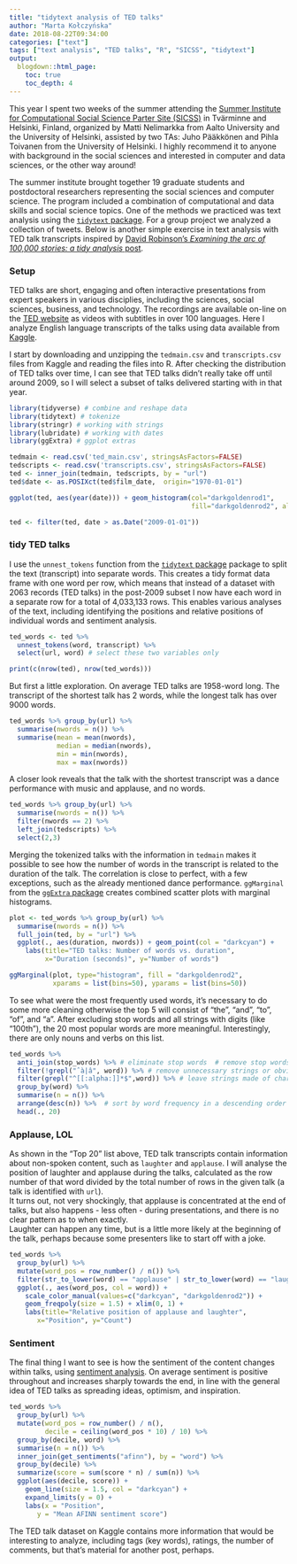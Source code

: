 ```yaml
---
title: "tidytext analysis of TED talks"
author: "Marta Kołczyńska"
date: 2018-08-22T09:34:00
categories: ["text"]
tags: ["text analysis", "TED talks", "R", "SICSS", "tidytext"]
output: 
  blogdown::html_page:
    toc: true
    toc_depth: 4
---
```


This year I spent two weeks of the summer attending the [Summer Institute for Computational Social Science Parter Site (SICSS)](https://compsocialscience.github.io/summer-institute/2018/helsinki/) in Tvärminne and Helsinki, Finland, organized by Matti Nelimarkka from Aalto University and the University of Helsinki, assisted by two TAs: Juho Pääkkönen and Pihla Toivanen from the University of Helsinki. I highly recommend it to anyone with background in the social sciences and interested in computer and data sciences, or the other way around!  
  
The summer institute brought together 19 graduate students and postdoctoral researchers representing the social sciences and computer science. The program included a combination of computational and data skills and social science topics. One of the methods we practiced was text analysis using the [`tidytext` package](https://github.com/juliasilge/tidytext). For a group project we analyzed a collection of tweets. Below is another simple exercise in text analysis with TED talk transcripts inspired by [David Robinson's *Examining the arc of 100,000 stories: a tidy analysis* post](http://varianceexplained.org/r/tidytext-plots/).

### Setup

TED talks are short, engaging and often interactive presentations from expert speakers in various disciplies, including the sciences, social sciences, business, and technology. The recordings are available on-line on the [TED website](https://www.ted.com) as videos with subtitles in over 100 languages. Here I analyze English language transcripts of the talks using data available from [Kaggle](https://www.kaggle.com/rounakbanik/ted-talks).

I start by downloading and unzipping the `tedmain.csv` and `transcripts.csv` files from Kaggle and reading the files into R. After checking the distribution of TED talks over time, I can see that TED talks didn't really take off until around 2009, so I will select a subset of talks delivered starting with in that year.

```r
library(tidyverse) # combine and reshape data
library(tidytext) # tokenize
library(stringr) # working with strings
library(lubridate) # working with dates
library(ggExtra) # ggplot extras

tedmain <- read.csv('ted_main.csv', stringsAsFactors=FALSE)
tedscripts <- read.csv('transcripts.csv', stringsAsFactors=FALSE)
ted <- inner_join(tedmain, tedscripts, by = "url")
ted$date <- as.POSIXct(ted$film_date,  origin="1970-01-01")

ggplot(ted, aes(year(date))) + geom_histogram(col="darkgoldenrod1", 
                                              fill="darkgoldenrod2", alpha = .3, binwidth = 1)

ted <- filter(ted, date > as.Date("2009-01-01"))

```

### tidy TED talks

I use the `unnest_tokens` function from the [`tidytext` package](https://github.com/juliasilge/tidytext) package to split the text (transcript) into separate words. This creates a tidy format data frame with one word per row, which means that instead of a dataset with 2063 records (TED talks) in the post-2009 subset I now have each word in a separate row for a total of 4,033,133 rows. This enables various analyses of the text, including identifying the positions and relative positions of individual words and sentiment analysis.  

```r
ted_words <- ted %>%
  unnest_tokens(word, transcript) %>%
  select(url, word) # select these two variables only

print(c(nrow(ted), nrow(ted_words)))
```

But first a little exploration. On average TED talks are 1958-word long. The transcript of the shortest talk has 2 words, while the longest talk has over 9000 words. 

```r
ted_words %>% group_by(url) %>% 
  summarise(nwords = n()) %>%
  summarise(mean = mean(nwords),
            median = median(nwords),
            min = min(nwords),
            max = max(nwords)) 
```

A closer look reveals that the talk with the shortest transcript was a dance performance with music and applause, and no words.

```r
ted_words %>% group_by(url) %>% 
  summarise(nwords = n()) %>%
  filter(nwords == 2) %>%
  left_join(tedscripts) %>%
  select(2,3) 
```

Merging the tokenized talks with the information in `tedmain` makes it possible to see how the number of words in the transcript is related to the duration of the talk. The correlation is close to perfect, with a few exceptions, such as the already mentioned dance performance. `ggMarginal` from the [`ggExtra` package](https://cran.r-project.org/web/packages/ggExtra/index.html) creates combined scatter plots with marginal histograms.

```r
plot <- ted_words %>% group_by(url) %>% 
  summarise(nwords = n()) %>% 
  full_join(ted, by = "url") %>%
  ggplot(., aes(duration, nwords)) + geom_point(col = "darkcyan") + 
    labs(title="TED talks: Number of words vs. duration", 
         x="Duration (seconds)", y="Number of words")

ggMarginal(plot, type="histogram", fill = "darkgoldenrod2",
           xparams = list(bins=50), yparams = list(bins=50))

```

To see what were the most frequently used words, it's necessary to do some more cleaning otherwise the top 5 will consist of "the", "and", "to", "of", and "a". After excluding stop words and all strings with digits (like "100th"), the 20 most popular words are more meaningful. Interestingly, there are only nouns and verbs on this list.

```r
ted_words %>%
  anti_join(stop_words) %>% # eliminate stop words  # remove stop words
  filter(!grepl("ˆà|â", word)) %>% # remove unnecessary strings or obvious words
  filter(grepl("^[[:alpha:]]*$",word)) %>% # leave strings made of characters only
  group_by(word) %>%
  summarise(n = n()) %>%
  arrange(desc(n)) %>%  # sort by word frequency in a descending order
  head(., 20)
```  

### Applause, LOL

As shown in the "Top 20" list above, TED talk transcripts contain information about non-spoken content, such as `laughter` and `applause`. I will analyse the position of laughter and applause during the talks, calculated as the row number of that word divided by the total number of rows in the given talk (a talk is identified with `url`).  
It turns out, not very shockingly, that applause is concentrated at the end of talks, but also happens - less often - during presentations, and there is no clear pattern as to when exactly.  
Laughter can happen any time, but is a little more likely at the beginning of the talk, perhaps because some presenters like to start off with a joke. 

```r
ted_words %>%
  group_by(url) %>%
  mutate(word_pos = row_number() / n()) %>%
  filter(str_to_lower(word) == "applause" | str_to_lower(word) == "laughter") %>%
  ggplot(., aes(word_pos, col = word)) + 
    scale_color_manual(values=c("darkcyan", "darkgoldenrod2")) +
    geom_freqpoly(size = 1.5) + xlim(0, 1) +
    labs(title="Relative position of applause and laughter", 
       x="Position", y="Count") 
```

### Sentiment

The final thing I want to see is how the sentiment of the content changes within talks, using [sentiment analysis](http://tidytextmining.com/sentiment.html). On average sentiment is positive throughout and increases sharply towards the end, in line with the general idea of TED talks as spreading ideas, optimism, and inspiration.

```r

ted_words %>%
  group_by(url) %>%
  mutate(word_pos = row_number() / n(),
         decile = ceiling(word_pos * 10) / 10) %>%
  group_by(decile, word) %>% 
  summarise(n = n()) %>%
  inner_join(get_sentiments("afinn"), by = "word") %>%
  group_by(decile) %>%
  summarize(score = sum(score * n) / sum(n)) %>%
  ggplot(aes(decile, score)) +
    geom_line(size = 1.5, col = "darkcyan") +
    expand_limits(y = 0) +
    labs(x = "Position",
       y = "Mean AFINN sentiment score")

```

The TED talk dataset on Kaggle contains more information that would be interesting to analyze, including tags (key words), ratings, the number of comments, but that's material for another post, perhaps.
